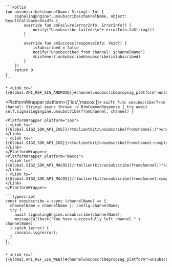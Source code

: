 <PlatformWrapper platform='android'>

    ```kotlin
    fun unsubscribe(channelName: String): Int {
        signalingEngine?.unsubscribe(channelName, object: ResultCallback<Void?> {
            override fun onFailure(errorInfo: ErrorInfo?) {
                notify("Unsubscribe failed:\n"+ errorInfo.toString())
            }

            override fun onSuccess(responseInfo: Void?) {
                isSubscribed = false
                notify("Unsubscribed from channel: $channelName")
                mListener?.onSubscribeUnsubscribe(isSubscribed)
            }
        })
        return 0
    }
    ```

    * <Link to="{{Global.API_REF_SIG_ANDROID}}#channelunsubscribepropsag_platform">unsubscribe</Link>

</PlatformWrapper>

<PlatformWrapper platform={['ios','macos']}>
    ```swift
    func unsubscribe(from channel: String) async throws -> RtmCommonResponse {
        try await self.signalingEngine.unsubscribe(fromChannel: channel)
    }
    ```

    <PlatformWrapper platform="ios">
    - <Link to="{{Global.SIG2_SDK_API_IOS}}/rtmclientkit/unsubscribe(fromchannel:)">unsubscribe(fromChannel:)</Link>
    - <Link to="{{Global.SIG2_SDK_API_IOS}}/rtmclientkit/unsubscribe(fromchannel:completion:)">unsubscribe(fromChannel:completion:)</Link>
    </PlatformWrapper>
    <PlatformWrapper platform="macos">
    - <Link to="{{Global.SIG2_SDK_API_MACOS}}/rtmclientkit/unsubscribe(fromchannel:)">unsubscribe(fromChannel:)</Link>
    - <Link to="{{Global.SIG2_SDK_API_MACOS}}/rtmclientkit/unsubscribe(fromchannel:completion:)">unsubscribe(fromChannel:completion:)</Link>
    </PlatformWrapper>
</PlatformWrapper>

<PlatformWrapper platform = 'web'>

    ```typescript
    const unsubscribe = async (channelName) => {
      channelName = channelName || config.channelName;
      try {
        await signalingEngine.unsubscribe(channelName);
        messageCallback("You have successfully left channel " + channelName);
      } catch (error) {
        console.log(error);
      }
    };
    ```

    * <Link to="{{Global.API_REF_SIG_WEB}}#channelunsubscribepropsag_platform">unsubscribe</Link>
</PlatformWrapper>

